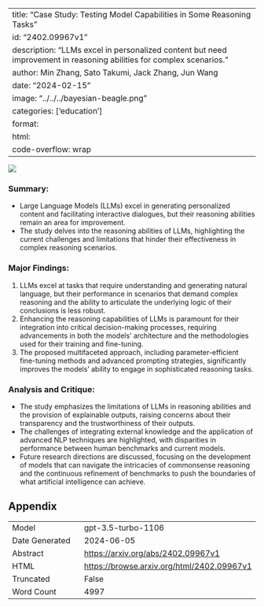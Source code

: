 
---
title: "Case Study: Testing Model Capabilities in Some Reasoning Tasks"
id: "2402.09967v1"
description: "LLMs excel in personalized content but need improvement in reasoning abilities for complex scenarios."
author: Min Zhang, Sato Takumi, Jack Zhang, Jun Wang
date: "2024-02-15"
image: "../../../bayesian-beagle.png"
categories: ['education']
format:
  html:
    code-overflow: wrap
---

![](../../../bayesian-beagle.png)

### **Summary:**
- Large Language Models (LLMs) excel in generating personalized content and facilitating interactive dialogues, but their reasoning abilities remain an area for improvement.
- The study delves into the reasoning abilities of LLMs, highlighting the current challenges and limitations that hinder their effectiveness in complex reasoning scenarios.

### Major Findings:
1. LLMs excel at tasks that require understanding and generating natural language, but their performance in scenarios that demand complex reasoning and the ability to articulate the underlying logic of their conclusions is less robust.
2. Enhancing the reasoning capabilities of LLMs is paramount for their integration into critical decision-making processes, requiring advancements in both the models’ architecture and the methodologies used for their training and fine-tuning.
3. The proposed multifaceted approach, including parameter-efficient fine-tuning methods and advanced prompting strategies, significantly improves the models’ ability to engage in sophisticated reasoning tasks.

### Analysis and Critique:
- The study emphasizes the limitations of LLMs in reasoning abilities and the provision of explainable outputs, raising concerns about their transparency and the trustworthiness of their outputs.
- The challenges of integrating external knowledge and the application of advanced NLP techniques are highlighted, with disparities in performance between human benchmarks and current models.
- Future research directions are discussed, focusing on the development of models that can navigate the intricacies of commonsense reasoning and the continuous refinement of benchmarks to push the boundaries of what artificial intelligence can achieve.

## Appendix

|          |          |
|----------|----------|
| Model     | gpt-3.5-turbo-1106       |
| Date Generated     | 2024-06-05       |
| Abstract | [https://arxiv.org/abs/2402.09967v1](https://arxiv.org/abs/2402.09967v1)        |
| HTML     | [https://browse.arxiv.org/html/2402.09967v1](https://browse.arxiv.org/html/2402.09967v1)       |
| Truncated       | False       |
| Word Count       | 4997       |